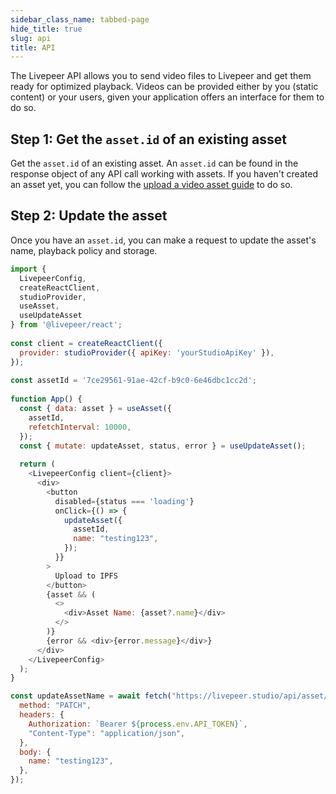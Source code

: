 ```yaml
---
sidebar_class_name: tabbed-page
hide_title: true
slug: api
title: API
---
```



<Tabs />

The Livepeer API allows you to send video files to Livepeer and get them ready
for optimized playback. Videos can be provided either by you (static content) or
your users, given your application offers an interface for them to do so.

## Step 1: Get the `asset.id` of an existing asset

Get the `asset.id` of an existing asset. An `asset.id` can be found in the
response object of any API call working with assets. If you haven't created an
asset yet, you can follow the
[upload a video asset guide](/guides/on-demand/upload-video-asset#api) to do so.

## Step 2: Update the asset

Once you have an `asset.id`, you can make a request to update the asset's name,
playback policy and storage.

<CodeBlockTabs>
<CodeBlockTabItem value="Livepeerjs" label="Livepeerjs">

```js
import {
  LivepeerConfig,
  createReactClient,
  studioProvider,
  useAsset, 
  useUpdateAsset
} from '@livepeer/react';
 
const client = createReactClient({
  provider: studioProvider({ apiKey: 'yourStudioApiKey' }),
});
 
const assetId = '7ce29561-91ae-42cf-b9c0-6e46dbc1cc2d';
 
function App() {
  const { data: asset } = useAsset({
    assetId,
    refetchInterval: 10000,
  });
  const { mutate: updateAsset, status, error } = useUpdateAsset();
 
  return (
    <LivepeerConfig client={client}>
      <div>
        <button
          disabled={status === 'loading'}
          onClick={() => {
            updateAsset({
              assetId,
              name: "testing123",
            });
          }}
        >
          Upload to IPFS
        </button>
        {asset && (
          <>
            <div>Asset Name: {asset?.name}</div>
          </>
        )}
        {error && <div>{error.message}</div>}
      </div>
    </LivepeerConfig>
  );
}
```

</CodeBlockTabItem>
<CodeBlockTabItem value="JavaScript" label="JavaScript">

```js
const updateAssetName = await fetch("https://livepeer.studio/api/asset/{id}", {
  method: "PATCH",
  headers: {
    Authorization: `Bearer ${process.env.API_TOKEN}`,
    "Content-Type": "application/json",
  },
  body: {
    name: "testing123",
  },
});
```

</CodeBlockTabItem>
</CodeBlockTabs>
